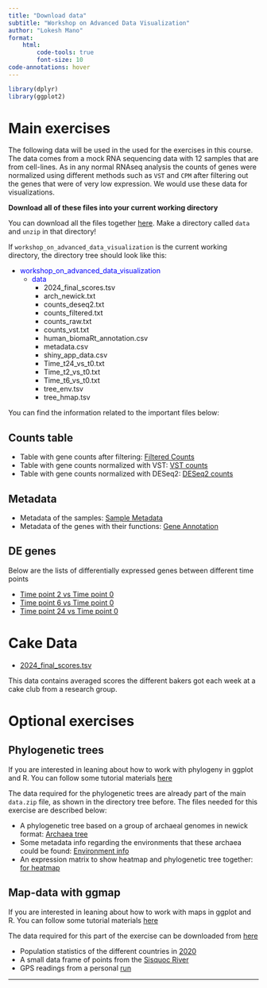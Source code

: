 ```yaml
---
title: "Download data"
subtitle: "Workshop on Advanced Data Visualization"
author: "Lokesh Mano"
format: 
    html: 
        code-tools: true
        font-size: 10
code-annotations: hover
---
```

```r
library(dplyr)
library(ggplot2)
```

# Main exercises

The following data will be used in the used for the exercises in this course. The data comes from a mock RNA sequencing data with 12 samples that are from cell-lines. As in any normal RNAseq analysis the counts of genes were normalized using different methods such as `VST` and `CPM` after filtering out the genes that were of very low expression. We would use these data for visualizations.

**Download all of these files into your current working directory**

You can download all the files together [here](https://github.com/NBISweden/workshop-data-visualization-r/raw/main/data/data.zip).
Make a directory called `data` and `unzip` in that directory!

If `workshop_on_advanced_data_visualization` is the current working directory, the directory tree should look like this:

* <span style="color:blue">workshop_on_advanced_data_visualization</span>
  + <span style="color:blue">data</span>
    + 2024_final_scores.tsv
    + arch_newick.txt
    + counts_deseq2.txt
    + counts_filtered.txt
    + counts_raw.txt
    + counts_vst.txt
    + human_biomaRt_annotation.csv
    + metadata.csv
    + shiny_app_data.csv
    + Time_t24_vs_t0.txt
    + Time_t2_vs_t0.txt
    + Time_t6_vs_t0.txt
    + tree_env.tsv
    + tree_hmap.tsv


You can find the information related to the important files below:

## Counts table

* Table with gene counts after filtering: [Filtered Counts](https://github.com/NBISweden/workshop-data-visualization-r/raw/main/data/counts_filtered.txt)
* Table with gene counts normalized with VST: [VST counts](https://github.com/NBISweden/workshop-data-visualization-r/raw/main/data/counts_vst.txt)
* Table with gene counts normalized with DESeq2: [DESeq2 counts](https://github.com/NBISweden/workshop-data-visualization-r/raw/main/data/counts_deseq2.txt)

## Metadata

* Metadata of the samples: [Sample Metadata](https://github.com/NBISweden/workshop-data-visualization-r/raw/main/data/metadata.csv)
* Metadata of the genes with their functions: [Gene Annotation](https://github.com/NBISweden/workshop-data-visualization-r/raw/main/data/human_biomaRt_annotation.csv)

## DE genes

Below are the lists of differentially expressed genes between different time points

* [Time point 2 vs Time point 0](https://github.com/NBISweden/workshop-data-visualization-r/raw/main/data/Time_t2_vs_t0.txt)
* [Time point 6 vs Time point 0](https://github.com/NBISweden/workshop-data-visualization-r/raw/main/data/Time_t6_vs_t0.txt)
* [Time point 24 vs Time point 0](https://github.com/NBISweden/workshop-data-visualization-r/raw/main/data/Time_t24_vs_t0.txt)

# Cake Data

* [2024_final_scores.tsv](https://github.com/NBISweden/workshop-data-visualization-r/raw/main/data/2024_final_scores.tsv)

This data contains averaged scores the different bakers got each week at a cake club from a research group.

# Optional exercises

## Phylogenetic trees

:::{.callout-tip}
If you are interested in leaning about how to work with phylogeny in ggplot and R. You can follow some tutorial materials [here](https://nbisweden.github.io/workshop-data-visualization-r/2304/home_content.html#51_Phylogenetic_trees)
:::

The data required for the phylogenetic trees are already part of the main `data.zip` file, as shown in the directory tree before. The files needed for this exercise are described below:

* A phylogenetic tree based on a group of archaeal genomes in newick format: [Archaea tree](https://github.com/NBISweden/workshop-data-visualization-r/raw/main/data/arch_newick.txt)
* Some metadata info regarding the environments that these archaea could be found: [Environment info](https://github.com/NBISweden/workshop-data-visualization-r/raw/main/data/tree_env.tsv)
* An expression matrix to show heatmap and phylogenetic tree together: [for heatmap](https://github.com/NBISweden/workshop-data-visualization-r/raw/main/data/tree_hmap.tsv)

## Map-data with ggmap

:::{.callout-tip}
If you are interested in leaning about how to work with maps in ggplot and R. You can follow some tutorial materials [here](https://nbisweden.github.io/workshop-data-visualization-r/2304/lab_ggmap.html)
:::

The data required for this part of the exercise can be downloaded from [here](https://github.com/NBISweden/workshop-data-visualization-r/raw/main/data/ggmap_data/ggmap_data.zip)

* Population statistics of the different countries in [2020](https://github.com/NBISweden/workshop-data-visualization-r/raw/main/data/ggmap_data/world_population.tsv)
* A small data frame of points from the [Sisquoc River](https://github.com/NBISweden/workshop-data-visualization-r/raw/main/data/ggmap_data/sisquoc-points.txt)
* GPS readings from a personal [run](https://github.com/NBISweden/workshop-data-visualization-r/raw/main/data/ggmap_data/running.csv)

***
